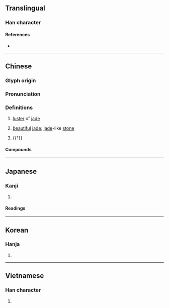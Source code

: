 {{character info/new}}
==Translingual==

===Han character===
{{Han char|rn=96|rad=玉|as=09|sn=13|four=14134|canj=MGTLK|ids=⿰𤣩英}}

====References====
* {{Han ref|kx=0738.050|dkj=21127|dj=1148.250|hdz=21120.070|uh=745B|ud=29787|bh=B7EB|bd=47083}}

----

==Chinese==
{{zh-forms}}

===Glyph origin===
{{Han etym}}

===Pronunciation===
{{zh-pron
|m=yīng
|c=jing1
|mc=y
|oc=y
|cat=n
}}

===Definitions===
{{zh-hanzi}}

# {{lb|zh|literary}} [[luster]] of [[jade]]
# {{lb|zh|literary}} [[beautiful]] [[jade]]; [[jade]]-like [[stone]]
# {{†}} {{zh-alt-form|英|[[outstanding]] [[figure]]}}

====Compounds====
{{zh-der|瑛瑤}}

----

==Japanese==

===Kanji===
{{ja-kanji|grade=|rs=玉09}}

# {{rfdef|ja|sort=玉09}}

====Readings====
{{ja-readings
|goon=よう
|kanon=えい
|kun=
|nanori=}}

----

==Korean==

===Hanja===
{{ko-hanja|영}}

# {{rfdef|ko|sort=玉09}}

----

==Vietnamese==

===Han character===
{{vi-hantu|[[anh]]|rs=玉09}}

# {{rfdef|vi|sort=玉09}}